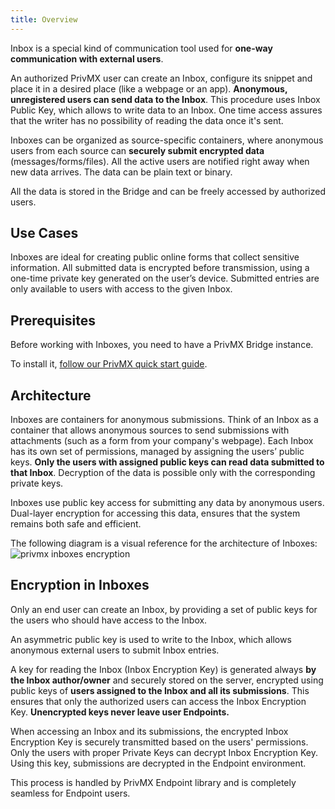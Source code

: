 ```yaml
---
title: Overview
---
```


Inbox is a special kind of communication tool used for **one-way communication with external users**.

An authorized PrivMX user can create an Inbox, configure its snippet and place it in a desired place (like a webpage or an app). **Anonymous, unregistered users can send data to the Inbox**.
This procedure uses Inbox Public Key, which allows to write data to an Inbox. One time access assures that the writer has no possibility of reading the data once it's sent.
 
Inboxes can be organized as source-specific containers, where anonymous users from each source can **securely submit encrypted data** (messages/forms/files). 
All the active users are notified right away when new data arrives. The data can be plain text or binary.

All the data is stored in the Bridge and can be freely accessed by authorized users.

## Use Cases

Inboxes are ideal for creating public online forms that collect sensitive information.
All submitted data is encrypted before transmission, using a one-time private key generated on the user’s device.
Submitted entries are only available to users with access to the given Inbox.

## Prerequisites

Before working with Inboxes, you need to have a PrivMX Bridge instance.

To install it, [follow our PrivMX quick start guide](../quick-start).

## Architecture

Inboxes are containers for anonymous submissions. Think of an Inbox as a container that allows anonymous sources to send submissions with attachments (such as a form from your company's webpage). 
Each Inbox has its own set of permissions, managed by assigning the users’ public keys. **Only the users with assigned public keys can read data submitted to that Inbox**.
Decryption of the data is possible only with the corresponding private keys.

Inboxes use public key access for submitting any data by anonymous users. Dual-layer encryption for accessing this data, ensures that the system remains both safe and efficient. 

The following diagram is a visual reference for the architecture of Inboxes:
![privmx inboxes encryption](/img/privmx-inboxes.svg)

## Encryption in Inboxes

Only an end user can create an Inbox, by providing a set of public keys for the users who should have access to the Inbox.

An asymmetric public key is used to write to the Inbox, which allows anonymous external users to submit Inbox entries.

A key for reading the Inbox (Inbox Encryption Key) is generated always **by the Inbox author/owner** and securely stored on the server, encrypted using public keys of **users assigned to the Inbox and all its submissions**.
This ensures that only the authorized users can access the Inbox Encryption Key. **Unencrypted keys never leave user Endpoints.**

When accessing an Inbox and its submissions, the encrypted Inbox Encryption Key is securely transmitted based on the users' permissions. Only the users with proper Private Keys can decrypt Inbox Encryption Key.
Using this key, submissions are decrypted in the Endpoint environment.

This process is handled by PrivMX Endpoint library and is completely seamless for Endpoint users.
